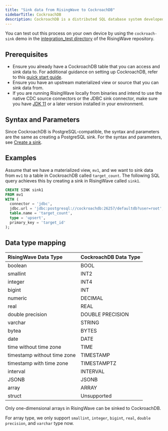 ```yaml
---
title: "Sink data from RisingWave to CockroachDB"
sidebarTitle: CockroachDB
description: CockroachDB is a distributed SQL database system developed by Cockroach Labs that is designed for scalability and resilience. Since CockroachDB is compatible with PostgreSQL, you can sink data from RisingWave to CockroachDB using the JDBC sink connector.
---
```


You can test out this process on your own device by using the `cockroach-sink` demo in the [integration\_test directory](https://github.com/risingwavelabs/risingwave/tree/main/integration%5Ftests) of the RisingWave repository.

## Prerequisites

* Ensure you already have a CockroachDB table that you can access and sink data to. For additional guidance on setting up CockroachDB, refer to this [quick start guide](https://www.cockroachlabs.com/docs/cockroachcloud/quickstart).
* Ensure you have an upstream materialized view or source that you can sink data from.
* If you are running RisingWave locally from binaries and intend to use the native CDC source connectors or the JDBC sink connector, make sure you have [JDK 11](https://openjdk.org/projects/jdk/11/) or a later version installed in your environment.

## Syntax and Parameters
Since CockroachDB is PostgreSQL-compatible, the syntax and parameters are the same as creating a PostgreSQL sink. For the syntax and parameters, see [Create a sink](/docs/current/sink-to-postgres/#create-a-sink%E2%80%8B).

## Examples

Assume that we have a materialized view, `mv1`, and we want to sink data from `mv1` to a table in CockroachDB called `target_count`. The following SQL query achieves this by creating a sink in RisingWave called `sink1`.

```sql
CREATE SINK sink1
FROM mv1
WITH (
  connector = 'jdbc',
  jdbc.url = 'jdbc:postgresql://cockroachdb:26257/defaultdb?user=root',
  table.name = 'target_count',
  type = 'upsert',
  primary_key = 'target_id'
);
```

## Data type mapping

| RisingWave Data Type        | CockroachDB Data Type |
| :-------------------------- | :-------------------- |
| boolean                     | BOOL                  |
| smallint                    | INT2                  |
| integer                     | INT4                  |
| bigint                      | INT                   |
| numeric                     | DECIMAL               |
| real                        | REAL                  |
| double precision            | DOUBLE PRECISION      |
| varchar                     | STRING                |
| bytea                       | BYTES                 |
| date                        | DATE                  |
| time without time zone      | TIME                  |
| timestamp without time zone | TIMESTAMP             |
| timestamp with time zone    | TIMESTAMPTZ           |
| interval                    | INTERVAL              |
| JSONB                       | JSONB                 |
| array                       | ARRAY                 |
| struct                      | Unsupported           |

Only one-dimensional arrays in RisingWave can be sinked to CockroachDB.

For array type, we only support `smallint`, `integer`, `bigint`, `real`, `double precision`, and `varchar` type now.

